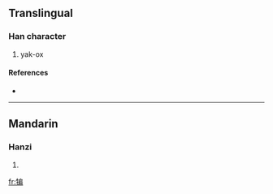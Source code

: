 ==Translingual==

===Han character===
{{Han char|rn=93|rad=牛|as=09|sn=13|four=|canj=竹手戈尸月 (HQISB)}}

# yak-ox

====References====
* {{Han ref|kx=0703.020|dkj=20091|dj=1116.020|hdz=31816.140|uh=728F|ud=29327}}

----

==Mandarin==

===Hanzi===
{{cmn-hanzi|pin=[[piān]] ([[pian1]])|wg=p'ien<sup>1</sup>}}

# {{defn|Mandarin|sort=牛09}}

[[fr:犏]]